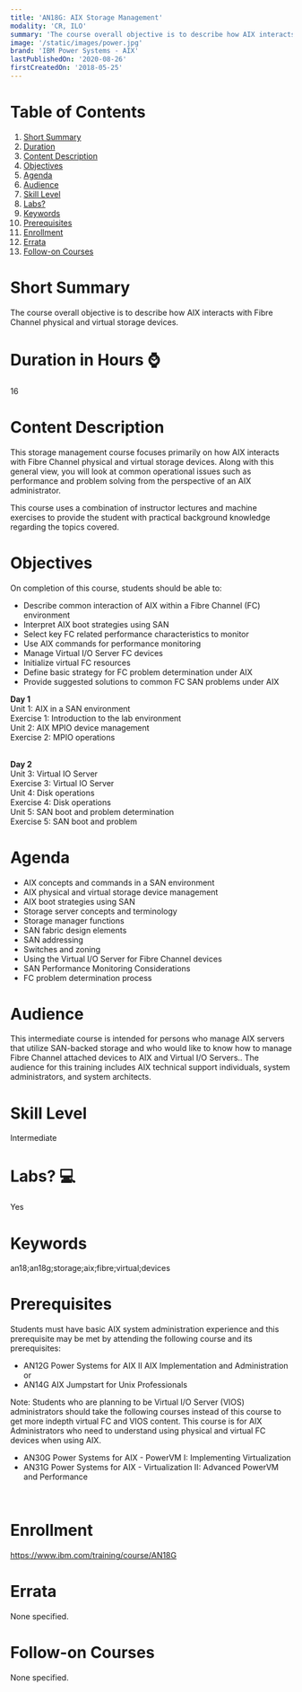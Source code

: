 ```yaml
---
title: 'AN18G: AIX Storage Management'
modality: 'CR, ILO'
summary: 'The course overall objective is to describe how AIX interacts with Fibre Channel physical and virtual storage devices.'
image: '/static/images/power.jpg'
brand: 'IBM Power Systems - AIX'
lastPublishedOn: '2020-08-26'
firstCreatedOn: '2018-05-25'
---
```

# Table of Contents
1.  [Short Summary](#short-summary)
2.  [Duration](#duration-in-hours-)
3.  [Content Description](#content-description)
4.  [Objectives](#objectives)
5.  [Agenda](#agenda)
6.  [Audience](#audience)
7.  [Skill Level](#skill-level)
8.  [Labs?](#labs-)
9.  [Keywords](#keywords)
10. [Prerequisites](#prerequisites)
11. [Enrollment](#enrollment)
12. [Errata](#errata)
13. [Follow-on Courses](#follow-on-courses)

# Short Summary
The course overall objective is to describe how AIX interacts with Fibre Channel physical and virtual storage devices.

# Duration in Hours ⌚
16

# Content Description
<p>This storage management course focuses primarily on how AIX interacts with Fibre Channel physical and virtual storage devices. Along with this general view, you will look at common operational issues such as performance and problem solving from the perspective of an AIX administrator.</p>

<p>This course uses a combination of instructor lectures and machine exercises to provide the student with practical background knowledge regarding the topics covered.</p>

# Objectives
<p>On completion of this course, students should be able to:</p>

<ul>
	<li>Describe common interaction of AIX within a Fibre Channel (FC) environment</li>
	<li>Interpret AIX boot strategies using SAN</li>
	<li>Select key FC related performance characteristics to monitor</li>
	<li>Use AIX commands for performance monitoring</li>
	<li>Manage Virtual I/O Server FC devices</li>
	<li>Initialize virtual FC resources</li>
	<li>Define basic strategy for FC problem determination under AIX</li>
	<li>Provide suggested solutions to common FC SAN problems under AIX</li>
</ul>

<p><strong>Day 1</strong><br />
Unit 1: AIX in a SAN environment<br />
Exercise 1: Introduction to the lab environment<br />
Unit 2: AIX MPIO device management<br />
Exercise 2: MPIO operations</p>

<p><br />
<strong>Day 2</strong><br />
Unit 3: Virtual IO Server<br />
Exercise 3: Virtual IO Server<br />
Unit 4: Disk operations<br />
Exercise 4: Disk operations<br />
Unit 5: SAN boot and problem determination<br />
Exercise 5: SAN boot and problem</p>

# Agenda
<ul><li>AIX concepts and commands in a SAN environment</li><li>AIX physical and virtual storage device management</li><li>AIX boot strategies using SAN</li><li>Storage server concepts and terminology</li><li>Storage manager functions</li><li>SAN fabric design elements</li><li>SAN addressing</li><li>Switches and zoning</li><li>Using the Virtual I/O Server for Fibre Channel devices</li><li>SAN Performance Monitoring Considerations</li><li>FC problem determination process</li></ul>

# Audience
<p>This intermediate course is intended for persons who manage AIX servers that utilize SAN-backed storage and who would like to know how to manage Fibre Channel attached devices to AIX and Virtual I/O Servers.. The audience for this training includes AIX technical support individuals, system administrators, and system architects.</p>

# Skill Level
Intermediate

# Labs? 💻
Yes

# Keywords
an18;an18g;storage;aix;fibre;virtual;devices

# Prerequisites
<p>Students must have basic AIX system administration experience and this prerequisite may be met by attending the following course and its prerequisites:</p>

<ul>
	<li>AN12G Power Systems for AIX II AIX Implementation and Administration or</li>
	<li>AN14G AIX Jumpstart for Unix Professionals</li>
</ul>

<p>Note: Students who are planning to be Virtual I/O Server (VIOS) administrators should take the following courses instead of this course to get more indepth virtual FC and VIOS content. This course is for AIX Administrators who need to understand using physical and virtual FC devices when using AIX.</p>

<ul>
	<li>AN30G Power Systems for AIX - PowerVM I: Implementing Virtualization</li>
	<li>AN31G Power Systems for AIX - Virtualization II: Advanced PowerVM and Performance</li>
</ul>

<p>&nbsp;</p>

# Enrollment
https://www.ibm.com/training/course/AN18G

# Errata
None specified.

# Follow-on Courses
None specified.

